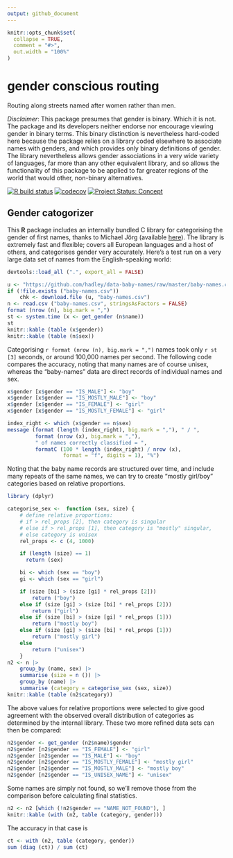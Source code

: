 ```yaml
---
output: github_document
---
```


<!-- README.md is generated from README.Rmd. Please edit that file -->

```r
knitr::opts_chunk$set(
  collapse = TRUE,
  comment = "#>",
  out.width = "100%"
)
```
# gender conscious routing

Routing along streets named after women rather than men.

*Disclaimer*: This package presumes that gender is binary. Which it is not. The
package and its developers neither endorse nor encourage viewing gender in
binary terms. This binary distinction is nevertheless hard-coded here because
the package relies on a library coded elsewhere to associate names with
genders, and which provides only binary definitions of gender. The library
nevertheless allows gender associations in a very wide variety of languages,
far more than any other equivalent library, and so allows the functionality of
this package to be applied to far greater regions of the world that would
other, non-binary alternatives.


<!-- badges: start -->
[![R build status](https://github.com/mpadge/gender-conscious-routing/workflows/R-CMD-check/badge.svg)](https://github.com/mpadge/gender-conscious-routing/actions?query=workflow%3AR-CMD-check)
[![codecov](https://codecov.io/gh/mpadge/gender-conscious-routing/branch/master/graph/badge.svg)](https://codecov.io/gh/mpadge/gender-conscious-routing)
[![Project Status: Concept](http://www.repostatus.org/badges/latest/concept.svg)](http://www.repostatus.org/#concept)
<!-- badges: end -->


## Gender catogorizer

This **R** package includes an internally bundled C library for categorising
the gender of first names, thanks to Michael Jörg (available
[here](https://www.heise.de/ct/ftp/07/17/182/)). The library is extremely fast
and flexible; covers all European languages and a host of others, and
categorises gender very accurately. Here's a test run on a very large data set
of names from the English-speaking world:

```r
devtools::load_all (".", export_all = FALSE)
```



```r
u <- "https://github.com/hadley/data-baby-names/raw/master/baby-names.csv"
if (!file.exists ("baby-names.csv"))
    chk <- download.file (u, "baby-names.csv")
n <- read.csv ("baby-names.csv", stringsAsFactors = FALSE)
format (nrow (n), big.mark = ",")
st <- system.time (x <- get_gender (n$name))
st
knitr::kable (table (x$gender))
knitr::kable (table (n$sex))
```

Categorising `r format (nrow (n), big.mark = ",")` names took only `r st [3]`
seconds, or around 100,000 names per second. The following code compares the
accuracy, noting that many names are of course unisex, whereas the "baby-names"
data are direct records of individual names and sex. 

```r
x$gender [x$gender == "IS_MALE"] <- "boy"
x$gender [x$gender == "IS_MOSTLY_MALE"] <- "boy"
x$gender [x$gender == "IS_FEMALE"] <- "girl"
x$gender [x$gender == "IS_MOSTLY_FEMALE"] <- "girl"

index_right <- which (x$gender == n$sex)
message (format (length (index_right), big.mark = ","), " / ",
         format (nrow (x), big.mark = ","),
         " of names correctly classified = ",
         formatC (100 * length (index_right) / nrow (x),
                  format = "f", digits = 1), "%")

```

Noting that the baby name records are structured over time, and include
many repeats of the same names, we can try to create "mostly girl/boy"
categories based on relative proportions.


```r
library (dplyr)

categorise_sex <-  function (sex, size) {
    # define relative proportions:
    # if > rel_props [2], then category is singular
    # else if > rel_props [1], then category is "mostly" singular,
    # else category is unisex
    rel_props <- c (4, 1000)

    if (length (size) == 1)
      return (sex)

    bi <- which (sex == "boy")
    gi <- which (sex == "girl")

    if (size [bi] > (size [gi] * rel_props [2]))
        return ("boy")
    else if (size [gi] > (size [bi] * rel_props [2]))
        return ("girl")
    else if (size [bi] > (size [gi] * rel_props [1]))
        return ("mostly boy")
    else if (size [gi] > (size [bi] * rel_props [1]))
        return ("mostly girl")
    else
        return ("unisex")
    }
n2 <- n |>
    group_by (name, sex) |>
    summarise (size = n ()) |>
    group_by (name) |>
    summarise (category = categorise_sex (sex, size))
knitr::kable (table (n2$category))
```

The above values for relative proportions were selected to give good agreement
with the observed overall distribution of categories as determined by the
internal library. These two more refined data sets can then be compared:

```r
n2$gender <- get_gender (n2$name)$gender
n2$gender [n2$gender == "IS_FEMALE"] <- "girl"
n2$gender [n2$gender == "IS_MALE"] <- "boy"
n2$gender [n2$gender == "IS_MOSTLY_FEMALE"] <- "mostly girl"
n2$gender [n2$gender == "IS_MOSTLY_MALE"] <- "mostly boy"
n2$gender [n2$gender == "IS_UNISEX_NAME"] <- "unisex"
```
Some names are simply not found, so we'll remove those from the comparison
before calculating final statistics.
```r
n2 <- n2 [which (!n2$gender == "NAME_NOT_FOUND"), ]
knitr::kable (with (n2, table (category, gender)))
```
The accuracy in that case is
```r
ct <- with (n2, table (category, gender))
sum (diag (ct)) / sum (ct)
```
